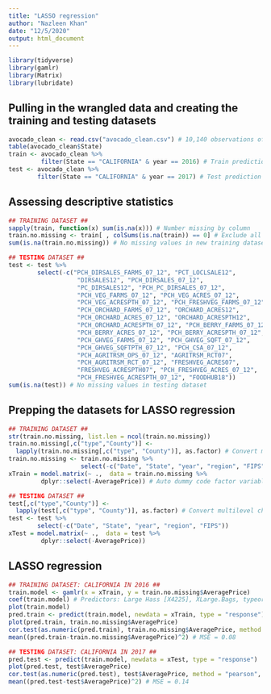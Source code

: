 ```yaml
---
title: "LASSO regression"
author: "Nazleen Khan"
date: "12/5/2020"
output: html_document
---
```


```r
library(tidyverse)
library(gamlr)
library(Matrix)
library(lubridate)
```

## Pulling in the wrangled data and creating the training and testing datasets

```r
avocado_clean <- read.csv("avocado_clean.csv") # 10,140 observations of 306 variables
table(avocado_clean$State)
train <- avocado_clean %>% 
         filter(State == "CALIFORNIA" & year == 2016) # Train prediction model using 2016 observations
test <- avocado_clean %>%
        filter(State == "CALIFORNIA" & year == 2017) # Test prediction model using 2017 observations
```

## Assessing descriptive statistics

```r
## TRAINING DATASET ##
sapply(train, function(x) sum(is.na(x))) # Number missing by column
train.no.missing <- train[ , colSums(is.na(train)) == 0] # Exclude all columns with missing values
sum(is.na(train.no.missing)) # No missing values in new training dataset

## TESTING DATASET ##
test <- test %>%
        select(-c("PCH_DIRSALES_FARMS_07_12", "PCT_LOCLSALE12", 
                   "DIRSALES12", "PCH_DIRSALES_07_12",
                   "PC_DIRSALES12", "PCH_PC_DIRSALES_07_12",
                   "PCH_VEG_FARMS_07_12", "PCH_VEG_ACRES_07_12",
                   "PCH_VEG_ACRESPTH_07_12", "PCH_FRESHVEG_FARMS_07_12",
                   "PCH_ORCHARD_FARMS_07_12", "ORCHARD_ACRES12",
                   "PCH_ORCHARD_ACRES_07_12", "ORCHARD_ACRESPTH12",
                   "PCH_ORCHARD_ACRESPTH_07_12", "PCH_BERRY_FARMS_07_12",
                   "PCH_BERRY_ACRES_07_12", "PCH_BERRY_ACRESPTH_07_12",
                   "PCH_GHVEG_FARMS_07_12", "PCH_GHVEG_SQFT_07_12",
                   "PCH_GHVEG_SQFTPTH_07_12", "PCH_CSA_07_12",
                   "PCH_AGRITRSM_OPS_07_12", "AGRITRSM_RCT07",
                   "PCH_AGRITRSM_RCT_07_12", "FRESHVEG_ACRES07",
                   "FRESHVEG_ACRESPTH07", "PCH_FRESHVEG_ACRES_07_12",
                   "PCH_FRESHVEG_ACRESPTH_07_12", "FOODHUB18"))
sum(is.na(test)) # No missing values in testing dataset
```

## Prepping the datasets for LASSO regression

```r
## TRAINING DATASET ##
str(train.no.missing, list.len = ncol(train.no.missing))
train.no.missing[,c("type","County")] <-
  lapply(train.no.missing[,c("type", "County")], as.factor) # Convert multilevel character to factor variables
train.no.missing <- train.no.missing %>%
                    select(-c("Date", "State", "year", "region", "FIPS"))
xTrain = model.matrix(~ .,  data = train.no.missing %>%
         dplyr::select(-AveragePrice)) # Auto dummy code factor variables

## TESTING DATASET ##
test[,c("type","County")] <-
  lapply(test[,c("type", "County")], as.factor) # Convert multilevel character to factor variables
test <- test %>%
        select(-c("Date", "State", "year", "region", "FIPS"))
xTest = model.matrix(~ .,  data = test %>%
         dplyr::select(-AveragePrice))
```

## LASSO regression

```r
## TRAINING DATASET: CALIFORNIA IN 2016 ##
train.model <- gamlr(x = xTrain, y = train.no.missing$AveragePrice)
coef(train.model) # Predictors: Large Hass [X4225], XLarge.Bags, typeorganic, LACCESS_POP10, LACCESS_POP15, LACCESS_LOWI10, LACCESS_CHILD15, PCT_HISP10
plot(train.model)
pred.train <- predict(train.model, newdata = xTrain, type = "response")
plot(pred.train, train.no.missing$AveragePrice) 
cor.test(as.numeric(pred.train), train.no.missing$AveragePrice, method = "pearson", conf.level = 0.95) # Correlation = 0.87
mean((pred.train-train.no.missing$AveragePrice)^2) # MSE = 0.08

## TESTING DATASET: CALIFORNIA IN 2017 ## 
pred.test <- predict(train.model, newdata = xTest, type = "response")
plot(pred.test, test$AveragePrice)
cor.test(as.numeric(pred.test), test$AveragePrice, method = "pearson", conf.level = 0.95) # Correlation = 0.73
mean((pred.test-test$AveragePrice)^2) # MSE = 0.14
```

